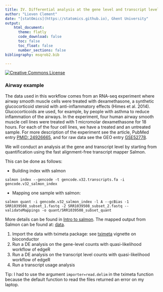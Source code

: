 ```yaml
---
title: IV. Differential analysis at the gene level and transcript level 
author: "Lieven Clement"
date: "[statOmics](https://statomics.github.io), Ghent University"
output:
    html_document:
      theme: flatly     
      code_download: false
      toc: false
      toc_float: false
      number_sections: false
bibliography: msqrob2.bib

---
```


<a rel="license" href="https://creativecommons.org/licenses/by-nc-sa/4.0"><img alt="Creative Commons License" style="border-width:0" src="https://i.creativecommons.org/l/by-nc-sa/4.0/88x31.png" /></a>

### Airway example 

The data used in this workflow comes from an RNA-seq experiment where airway smooth muscle cells were treated with dexamethasone, a synthetic glucocorticoid steroid with anti-inflammatory effects (Himes et al. 2014). Glucocorticoids are used, for example, by people with asthma to reduce inflammation of the airways. In the experiment, four human airway smooth muscle cell lines were treated with 1 micromolar dexamethasone for 18 hours. For each of the four cell lines, we have a treated and an untreated sample. For more description of the experiment see the article, PubMed entry [PMID: 24926665](https://pubmed.ncbi.nlm.nih.gov/24926665/), and for raw data see the GEO entry [GSE52778](https://www.ncbi.nlm.nih.gov/geo/query/acc.cgi?acc=GSE52778).

We will conduct an analysis at the gene and transcript level by starting from quantification using the fast alignment-free transcript mapper Salmon. 

This can be done as follows: 

- Building index with salmon
```
salmon index --gencode -t gencode.v32.transcripts.fa -i gencode.v32_salmon_index
```

- Mapping one sample with salmon:
```
salmon quant -i gencode.v32_salmon_index -l A --gcBias -1 SRR1039508_subset_1.fastq -2 SRR1039508_subset_2.fastq --validateMappings -o quant/SRR1039508_subset_quant
```

More details can be found in [Intro to salmon](https://combine-lab.github.io/salmon/getting_started/). 
The mapped output from Salmon can be found at:  [data](https://github.com/statOmics/SGA/archive/airwaySeqData.zip).

1. Import the data with tximeta package: see [tximeta](https://bioconductor.org/packages/release/bioc/vignettes/tximeta/inst/doc/tximeta.html#Running_tximeta) vignette on bioconductor
2. Run a DE analysis on the gene-level counts with quasi-likelihood workflow of edgeR
3. Run a DE analysis on the transcript level counts with quasi-likelihood workflow of edgeR
4. Run a transcript usage analysis  

Tip: I had to use the argument `importer=read.delim` in the tximeta function because the default function to read the files returned an error on my laptop. 